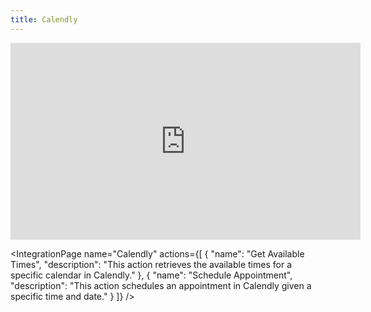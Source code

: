 ```yaml
---
title: Calendly
---
```


<Frame caption="Integrating Calendly">
    <iframe
        width="560"
        height="315"
        src="https://www.loom.com/embed/a6cffc9ad1e94b339a278b10c1b7c869?sid=5064b150-f156-42f5-bd1a-4dcc0327b6ec"
        title="Loom video player"
        frameborder="0"
        allow="accelerometer; autoplay; clipboard-write; encrypted-media; gyroscope; picture-in-picture"
        allowfullscreen
        style={{ borderRadius: 10 }}
    ></iframe>
</Frame>


<IntegrationPage
    name="Calendly"
    actions={[
        {
            "name": "Get Available Times",
            "description": "This action retrieves the available times for a specific calendar in Calendly."
		},
        {
            "name": "Schedule Appointment",
            "description": "This action schedules an appointment in Calendly given a specific time and date."
        }
    ]}
/>
